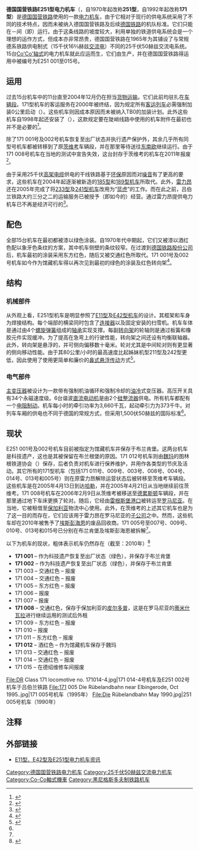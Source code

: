 {{Infobox Locomotive
|name=德国国营铁路E251/251型电力机车<br>德国铁路171型电力机车
|powertype=[[电力机车|电力机车]]
|image=DR171 003-7 in Blankenburg.jpg
|caption=
|builder={{link-de|黑尼格斯多夫电力机车厂|Lokomotivbau Elektrotechnische Werke Hans Beimler Hennigsdorf}}
|roadnumber=DR E 251 001–015（1970年以前）<br>DR 251 001–015（1970年以后）<br>DB 171 001–015（1992年以后）
|totalproduction=15
|builddate=1965年
|retiredate=2004年
|uicclass=Co'Co'
|topspeed=125公里/小时
|gauge={{RailGauge|sg}}
|length=18,640毫米
|weight=124吨
|axleload=20.7吨
|electricsystem=25千伏50赫兹[[交流电|交流电]]
|collectionmethod=[[高架电缆|高架电缆]] 
|tractionmotors=6台
|poweroutput=3,660千瓦（每小时）<br>3,300千瓦（持续）
|tractiveeffort=373千牛（起动）
|railroad=[[德国国营铁路|德国国营铁路]]/[[德国铁路|德国铁路]]
|locobrakes=[[空气制动|空气制动]]、[[电阻制动|电阻制动]]
|safety={{link-de|Sifa|Sicherheitsfahrschaltung}}
}}

'''德国国营铁路E251型电力机车'''（{{lang-de|'''DR-Baureihe E 251'''}}，自1970年起改称'''251型'''，自1992年起改称'''171型'''）是[[德国国营铁路|德国国营铁路]]使用的一款[[电力机车|电力机车]]，由于它相对于现行的供电系统采用了不同的技术特点，因而未被纳入德国国营铁路及后续[[德国铁路|德国铁路]]的机队标准。它们只能在{{link-de|布兰肯堡 (哈尔茨县)|Blankenburg (Harz)|布兰肯堡}}－{{link-de|柯尼希叙特|Königshütte}}间（即{{link-de|吕伯兰铁路|Rübelandbahn}}）运行。由于这条线路的坡度较大，利用单独的铁道供电系统会是一个理想的运作方式，但成本亦非常昂贵，德国国营铁路在1965年为其铺设了与常规德系铁路供电制式（15千伏16⅔赫兹[[交流电|交流电]]）不同的25千伏50赫兹交流电系统。15台[[Co-Co|Co'Co'轴式]]的电力机车就此应运而生，它们由{{link-de|黑尼格斯多夫电力机车厂|Lokomotivbau Elektrotechnische Werke Hans Beimler Hennigsdorf}}生产，并在德国国营铁路得运用中被编号为E251 001至015号。

==运用==
过去15台机车中的11台直至2004年12月仍在{{link-de|吕伯兰铁路|Rübelandbahn}}担当[[货物运输|货物运输]]。它们此前均驻扎在{{link-de|布兰肯堡 (哈尔茨县)|Blankenburg (Harz)|布兰肯堡}}[[车辆段|车辆段]]。171型机车的客运服务在2000年被终结，因为{{link-de|德国联邦铁道部|Eisenbahn-Bundesamt}}规定所有[[客运列车|客运列车]]必需强制加装0公里启动（{{lang|de|TB0}}）{{link-de|中控门锁|Türsteuerung}}。这些机车则因成本原因而未被纳入TB0的加装计划。此外这些机车自1998年起还安装了{{link-de|紧急列车停止装置|Sicherheitsfahrschaltung}}（{{lang|de|Sifa}}），这款规定要在陡峭线路中使用的机车附件在最初也并不是必要的<ref>{{de}}{{cite web|url=http://www.www-seite.de/ufo/ruebe/ruebe.htm|title=''Die Rübelandbahn ab 2005''|work=www-seite.de|accessdate=2014-01-03|archive-date=2012-03-01|archive-url=https://web.archive.org/web/20120301082728/http://www.www-seite.de/ufo/ruebe/ruebe.htm|dead-url=no}}</ref>。

除了171 001号及002号机车恢复至出厂状态并执行遗产保护外，其余几乎所有同型号机车都被转移到了原[[茨维考|茨维考]]车辆段，并在那里等待送往[[东南欧|东南欧]]继续运行。由于171 008号机车在当地的测试中宣告失效，这台封存于茨维考的机车在2011年报废<ref name="Suite101">{{de}}{{cite web|url=http://suite101.de/article/dieseltriebwagen-br-171-und-br-172-der-deutschen-reichsbahn-a84169|title=''Dieseltriebwagen BR 171 und BR 172 der Deutschen Reichsbahn''|work=Suite101|accessdate=2014-01-03|archive-url=https://web.archive.org/web/20140103165352/http://suite101.de/article/dieseltriebwagen-br-171-und-br-172-der-deutschen-reichsbahn-a84169|archive-date=2014-01-03|dead-url=yes}}</ref>。

由于采用25千伏[[高架电缆|高架电缆]]供电的干线铁路基于[[环保|环保]]原因而对[[噪音|噪音]]有了更高的要求，这些机车在2004年起逐渐被新造的[[德国铁路185型电力机车|185型]]和[[德国铁路189型电力机车|189型机车]]所取代。此外，[[雷力昂|雷力昂]]还在2005年完成了将[[德国国营铁路233型柴油机车|233型]]及[[德国国营铁路241型柴油机车|241型机车]]改用为“[[ADtranz_DE-AC33C型柴油机车|蓝虎]]”的工作。而在此之前，吕伯兰铁路大约三分之二的运输服务已被授予{{link-de|东哈维兰铁路|Havelländische Eisenbahn}}（即如今的{{lang|de| hvle}}）经营。通过雷力昂提供电力机车已不再是经济可行的<ref>{{de}}{{cite web|url=http://www.hexe-harzbahn.de/die-harzbahn-heute/|title=''Die Harzbahn heute''|work=HEXE|accessdate=2014-01-03|archive-date=2014-01-03|archive-url=https://web.archive.org/web/20140103163353/http://www.hexe-harzbahn.de/die-harzbahn-heute/|dead-url=no}}</ref>。

==配色==
全部15台机车在最初都被漆以绿色涂装。自1970年代中期起，它们又被漆以酒红色配以象牙色条纹的方案，其中机车侧壁的条纹较窄。在过渡到[[德国铁路股份公司|德国铁路股份公司]]后，机车最初的涂装采用东方红色，随后又被交通红色所取代。171 001号及002号机车如今作为馆藏机车得以再次见到最初的绿色的涂装及红色转向架<ref>{{de}}{{cite web|url=http://www.ruebelandbahn.de/br171.htm|title=''Die Baureihe 171''|work=ruebelandbahn|accessdate=2014-01-03|archive-date=2015-09-24|archive-url=https://web.archive.org/web/20150924092604/http://www.ruebelandbahn.de/br171.htm|dead-url=no}}</ref>。

==结构==
===机械部件===
从外观上看，E251型机车是明显参照了[[德国国营铁路E11型电力机车|E11型]]及[[德国国营铁路E42型电力机车|E42型机车]]的设计。其框架和车身为焊接结构。每个端部的横梁同时包含了[[铁路连接器|连接器]]以及固定安装的扫雪机。机车车体是通过由4个[[弹簧|螺旋弹簧]]组成的[[轴承|轴承]]实现支撑。每副[[转向架|转向架]]的轮轴则是通过板簧和橡胶元件实现缓冲。为了提高在急弯上的行驶性能，转向架之间还设有均衡联轴器。此外，转向架是悬浮的，并可侧向偏移数十毫米。轮对尤其是中间轮对则有更显著的侧向移动性能。由于其80公里/小时的最高速度比起姊妹机型211型及242型更低，因此使用了使用更简单和廉价的[[鼻式悬浮传动|鼻式悬浮传动]]方式<ref name="Konstruktion">{{de}}{{cite web|url=http://www.holzroller.de/|title=''Baureihe E 251–Konstruktion''|work=Daniel Berg|accessdate=2014-01-03|archive-date=2014-01-02|archive-url=https://web.archive.org/web/20140102233114/http://holzroller.de/|dead-url=yes}}</ref>。

===电气部件===
[[变压器|主变压器]]被设计为一款带有强制机油循环和强制冷却的[[油冷|油冷]]式变压器。高压开关具有34个永磁速度级。6台谐波[[直流电动机|直流电动机]]是由2个[[硅|硅]][[整流器|整流器]]供电。所有机车都配有一个[[电阻制动|电阻制动]]。机车每小时的牵引功率为3,660千瓦，起动牵引力为373千牛。对列车车厢的供电也不同于德国的常规方式，但采用1,500伏50赫兹的国际标准<ref name="Konstruktion"/>。

==现状==
E251 001号及002号机车目前被指定为馆藏机车并保存于布兰肯堡。这两台机车是科技遗产，这也是其被保留在布兰根堡的原因。171 012号机车则由[[魏玛|魏玛]]的图林根铁道协会（{{lang|de|Thüringer Eisenbahn-Vereines}}）保存，后者负责对机车进行保养维护，并用作各类型的节庆及活动。其它所有的171型机车（包括171 011号、009号、003号、008号、004号、014号、013号和005号）则在原雷力昂解除运营状态后被转移至茨维考车辆段。这些机车是在2005年4月13日到达[[哈勒|哈勒]]，并在2005年4月21日从当地继续前往茨维考。171 008号机车在2006年2月9日从茨维考被移送至[[德累斯顿|德累斯顿]]车辆段，并在那里通过地下车床更换了轮对。随后，它经由[[雷根斯堡|雷根斯堡]][[港口|港口]]被转运至[[罗马尼亚|罗马尼亚]]。在当地，它被租借至[[保加利亚|保加利亚]]物流中心使用。此外，在茨维考的上述其它机车也是为了这一目的而存在，它们应该用于雷力昂在罗马尼亚的[[子公司|子公司]]之中。然而，这些机车却在2010年被售予了[[埃斯彭海恩|埃斯彭海恩]]的废品回收商。171 005号至007号、009号、010号、013号和015号已分别在布兰肯堡及埃斯彭海恩被拆解<ref name="Suite101"/>。

以下为机车的现状，粗体表示机车仍然存在（截至：2010年）<ref>{{de}}{{cite web|url=http://www.holzroller.de/|title=''Baureihe E 251–Lieferung''|work=Daniel Berg|accessdate=2014-01-03|archive-date=2014-01-02|archive-url=https://web.archive.org/web/20140102233114/http://holzroller.de/|dead-url=yes}}</ref>

* '''171 001''' – 作为科技遗产恢复至出厂状态（绿色），并保存于布兰肯堡
* '''171 002''' – 作为科技遗产恢复至出厂状态（绿色），并保存于布兰肯堡
* 171 003 – 交通红色 – 报废
* 171 004 – 交通红色 – 报废
* 171 005 – 东方红色 – 报废
* 171 006 – 报废
* 171 007 – 报废
* '''171 008''' – 交通红色，保存于保加利亚的[[皮尔多普|皮尔多普]]，这是在罗马尼亚的[[蒂米什瓦拉|蒂米什瓦拉]]进行继续运用的测试后外租
* 171 009 – 东方红色 – 报废
* 171 010 – 报废
* 171 011 – 东方红色 – 报废
* '''171 012''' – 酒红色 – 作为馆藏机车保存于魏玛
* 171 013 – 交通红色 – 报废
* 171 014 – 交通红色 – 报废
* 171 015 – 在德绍维修车间报废

<gallery>
File:DR Class 171 locomotive no. 171014-4.jpg|171 014-4号机车及E251 002号机车于吕伯兰铁路
File:171 005 Die Rübelandbahn near Elbingerode, Oct 1995..jpg|171 005号机车（1995年）
File:Die Rübelandbahn May 1990.jpg|251 005号机车（1990年）
</gallery>

==注释==
{{reflist}}

==外部链接==
{{Commonscat|DR Class 251}}
* {{de}}[http://www.holzroller.de E11型、E42型及E251型电力机车资讯] {{Wayback|url=http://www.holzroller.de/ |date=20140102233114 }}

{{德国国营铁路机车车辆|e}}
{{德国铁路机车车辆}}

{{DEFAULTSORT:DR-Baureihe E 251}}
[[Category:德国国营铁路电力机车|Category:德国国营铁路电力机车]]
[[Category:25千伏50赫兹交流电力机车|Category:25千伏50赫兹交流电力机车]]
[[Category:Co-Co軸式機車|Category:Co-Co軸式機車]]
[[Category:黑尼格斯多夫制铁路机车|Category:黑尼格斯多夫制铁路机车]]